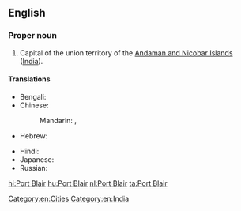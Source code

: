 ==English==
{{wikipedia}}

===Proper noun===
{{en-proper noun}}

# Capital of the union territory of the [[Andaman and Nicobar Islands]] ([[India]]).

====Translations====
{{trans-top|capital of Andaman and Nicobar Islands, India}}
* Bengali: {{t|bn|পোর্ট ব্লেয়ার|sc=Beng|xs=Bengali}}
* Chinese:
*: Mandarin: {{t|cmn|布萊爾港|sc=Hani}},  {{t|cmn|布莱尔港|tr=Bùlái'ěr-Gǎng|sc=Hani}}
* Hebrew: {{t|he|פורט בלייר}}
{{trans-mid}}
* Hindi: {{t|hi|पोर्ट ब्लेयर|tr=pōrṭ blēyar|xs=Hindi}}
* Japanese: {{t|ja|ポートブレア|tr=Pōtoburea}}
* Russian: {{t|ru|Порт-Блэр|m|tr=Port-Bler}}
{{trans-bottom}}

[[Category:en:Cities]]
[[Category:en:India]]

[[hi:Port Blair]]
[[hu:Port Blair]]
[[nl:Port Blair]]
[[ta:Port Blair]]